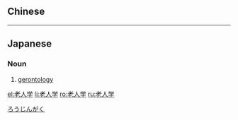 {{also|老人學}}
==Chinese==
{{zh-see|老人學}}

----

==Japanese==
{{ja-kanjitab|ろう|じん|がく|yomi=o}}

===Noun===
{{ja-noun|kyu=老人學|ろうじんがく}}

# [[gerontology]]

[[Category:ja:Sciences|ろうじんがく]]

[[el:老人学]]
[[li:老人学]]
[[ro:老人学]]
[[ru:老人学]]